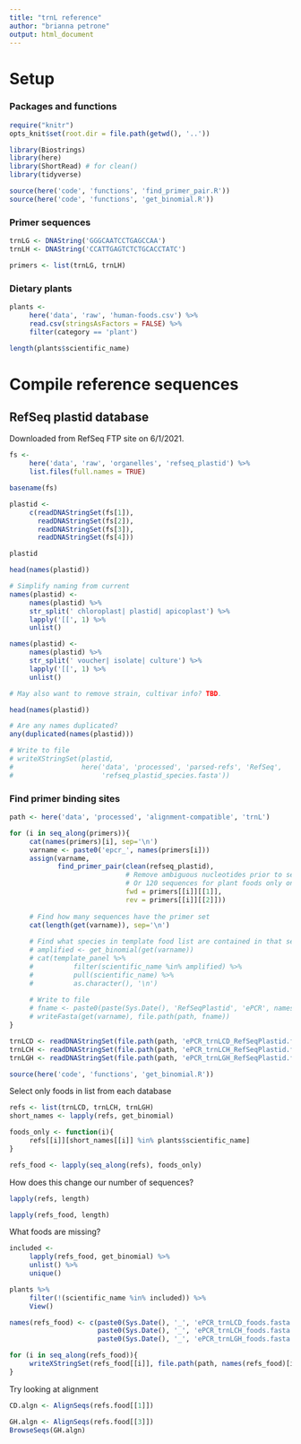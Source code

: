 ```yaml
---
title: "trnL reference"
author: "brianna petrone"
output: html_document
---
```


# Setup 
### Packages and functions
```r
require("knitr")
opts_knit$set(root.dir = file.path(getwd(), '..'))
```

```r
library(Biostrings)
library(here)
library(ShortRead) # for clean()
library(tidyverse)

source(here('code', 'functions', 'find_primer_pair.R'))
source(here('code', 'functions', 'get_binomial.R'))
```

### Primer sequences
```r
trnLG <- DNAString('GGGCAATCCTGAGCCAA')
trnLH <- DNAString('CCATTGAGTCTCTGCACCTATC')

primers <- list(trnLG, trnLH)
```

### Dietary plants
```r
plants <- 
     here('data', 'raw', 'human-foods.csv') %>% 
     read.csv(stringsAsFactors = FALSE) %>%
     filter(category == 'plant')

length(plants$scientific_name)
```

# Compile reference sequences

## RefSeq plastid database

Downloaded from RefSeq FTP site on 6/1/2021.
```r
fs <- 
     here('data', 'raw', 'organelles', 'refseq_plastid') %>% 
     list.files(full.names = TRUE)

basename(fs)

plastid <- 
     c(readDNAStringSet(fs[1]), 
       readDNAStringSet(fs[2]),
       readDNAStringSet(fs[3]),
       readDNAStringSet(fs[4]))

plastid
```

```r
head(names(plastid))

# Simplify naming from current
names(plastid) <- 
     names(plastid) %>%
     str_split(' chloroplast| plastid| apicoplast') %>% 
     lapply('[[', 1) %>% 
     unlist()

names(plastid) <- 
     names(plastid) %>%
     str_split(' voucher| isolate| culture') %>% 
     lapply('[[', 1) %>% 
     unlist()

# May also want to remove strain, cultivar info? TBD.

head(names(plastid))
```

```r
# Are any names duplicated?
any(duplicated(names(plastid)))
```

```r
# Write to file
# writeXStringSet(plastid,
#                 here('data', 'processed', 'parsed-refs', 'RefSeq',
#                      'refseq_plastid_species.fasta'))
```

### Find primer binding sites
```r
path <- here('data', 'processed', 'alignment-compatible', 'trnL')

for (i in seq_along(primers)){
     cat(names(primers)[i], sep='\n')
     varname <- paste0('epcr_', names(primers[i]))
     assign(varname,
            find_primer_pair(clean(refseq_plastid), 
                             # Remove ambiguous nucleotides prior to search (leaving 2,910 sequences)
                             # Or 120 sequences for plant foods only on 2019/9/16
                             fwd = primers[[i]][[1]],
                             rev = primers[[i]][[2]]))
            
     # Find how many sequences have the primer set
     cat(length(get(varname)), sep='\n')
     
     # Find what species in template food list are contained in that set
     # amplified <- get_binomial(get(varname))
     # cat(template_panel %>%
     #          filter(scientific_name %in% amplified) %>%
     #          pull(scientific_name) %>%
     #          as.character(), '\n')
     
     # Write to file
     # fname <- paste0(paste(Sys.Date(), 'RefSeqPlastid', 'ePCR', names(primers[i]), sep='_'), '.fasta')
     # writeFasta(get(varname), file.path(path, fname))
}
```

```r
trnLCD <- readDNAStringSet(file.path(path, 'ePCR_trnLCD_RefSeqPlastid.fasta'))
trnLCH <- readDNAStringSet(file.path(path, 'ePCR_trnLCH_RefSeqPlastid.fasta'))
trnLGH <- readDNAStringSet(file.path(path, 'ePCR_trnLGH_RefSeqPlastid.fasta'))
```

```r
source(here('code', 'functions', 'get_binomial.R'))
```
Select only foods in list from each database
```r
refs <- list(trnLCD, trnLCH, trnLGH)
short_names <- lapply(refs, get_binomial)

foods_only <- function(i){
     refs[[i]][short_names[[i]] %in% plants$scientific_name]
}

refs_food <- lapply(seq_along(refs), foods_only)
```
How does this change our number of sequences?
```r
lapply(refs, length)
```
```r
lapply(refs_food, length)
```
What foods are missing?
```r
included <- 
     lapply(refs_food, get_binomial) %>%
     unlist() %>%
     unique()

plants %>% 
     filter(!(scientific_name %in% included)) %>% 
     View()
```

```r
names(refs_food) <- c(paste0(Sys.Date(), '_', 'ePCR_trnLCD_foods.fasta'),
                      paste0(Sys.Date(), '_', 'ePCR_trnLCH_foods.fasta'),
                      paste0(Sys.Date(), '_', 'ePCR_trnLGH_foods.fasta'))

for (i in seq_along(refs_food)){
     writeXStringSet(refs_food[[i]], file.path(path, names(refs_food)[i]))
}
```
Try looking at alignment
```r
CD.algn <- AlignSeqs(refs.food[[1]])
```
```r
GH.algn <- AlignSeqs(refs.food[[3]])
BrowseSeqs(GH.algn)
```

